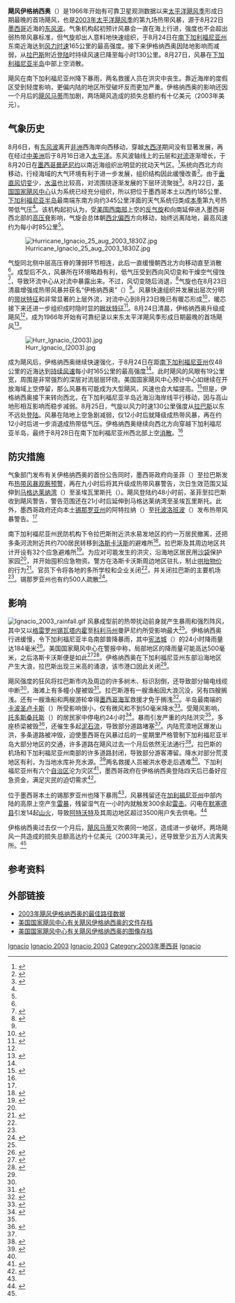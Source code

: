 {{noteTA
|G1=USState
}}
{{Infobox Hurricane
| Name=飓风伊格纳西奥<br />{{lang|en|Hurricane Ignacio}}
| Type=飓风
| Year=2003
| Basin=EPac
| Image location=Hurricane Ignacio 24 aug 2003 1745Z.jpg
| Image name=2003年8月24日，位于[[加利福尼亚湾|加利福尼亚湾]]上空的飓风伊格纳西奥
| Formed=2003年8月22日
| Dissipated=2003年8月27日
| 1-min winds=90
| Pressure=970
| Damages= 21
| Inflated=2
| Fatalities=直接导致两人丧生
| Areas=[[下加利福尼亚半岛|下加利福尼亚半岛]]、[[索诺拉州|索诺拉州]]、[[加利福尼亚州|加利福尼亚州]]
| Hurricane season=[[2003年太平洋飓风季|2003年太平洋飓风季]]
}}
'''飓风伊格纳西奥'''（{{lang-en|Hurricane Ignacio}}）是1966年开始有可靠卫星观测数据以来[[太平洋飓风季|太平洋飓风季]]形成日期最晚的首场飓风，也是[[2003年太平洋飓风季|2003年太平洋飓风季]]的第九场热带风暴，源于8月22日[[墨西哥|墨西哥]]近海的[[东风波|东风波]]。气象机构起初预计风暴会一直在海上行进，强度也不会超出弱热带风暴标准，但气旋却出人意料地快速组织，于8月24日在[[南下加利福尼亚州|南下加利福尼亚州]]东南近海达到[[最大持续风速|风力时速]]165公里的最高强度。接下来伊格纳西奥因陆地影响而减弱，从[[拉巴斯_(南下加利福尼亚州)|拉巴斯]]附近[[登陆_(气象学)|登陆]]时持续风速已降至每小时130公里。8月27日，风暴在[[下加利福尼亚半岛|下加利福尼亚半岛]]中部上空消散。

飓风在南下加利福尼亚州降下暴雨，两名救援人员在洪灾中丧生。靠近海岸的度假区受到轻度影响，更偏内陆的地区所受破坏反而更加严重。伊格纳西奥的影响还因一个月后的[[2003年飓风马蒂|飓风马蒂]]而加剧，两场飓风造成的损失总额约有十亿美元（2003年美元）。

== 气象历史 ==
{{storm path|Ignacio 2003 track.png}}
8月6日，有[[东风波|东风波]]离开[[非洲|非洲]]西海岸向西移动，穿越[[大西洋|大西洋]]期间没有显著发展，再在经过[[中美洲|中美洲]]后于8月16日进入[[太平洋|太平洋]]。东风波轴线上的云层和[[对流|对流]]逐渐增长，于8月20日在[[墨西哥|墨西哥]][[曼萨尼约|曼萨尼约]]以南近海组织出明显的扰动天气区。<ref name="tcr">{{cite report | author = Miles B. Lawrence | year = 2003 | title = Hurricane Ignacio Tropical Cyclone Report | publisher = [[国家飓风中心|National Hurricane Center]] | accessdate = 2016-09-01 | archiveurl = https://web.archive.org/web/20160304024107/http://www.nhc.noaa.gov/data/tcr/EP092003_Ignacio.pdf | deadurl = no | url = http://www.nhc.noaa.gov/data/tcr/EP092003_Ignacio.pdf | archivedate = 2016-03-04 | format = [[便携式文档格式|PDF]] | date =  }}</ref>系统向西北方向移动，行经海域的大气环境有利于进一步发展，组织结构因此缓慢改善<ref name="820two">{{cite report | author1 = Avila | author2 = Molleda | year = 2003 | title = August 20, 2003 Tropical Weather Outlook | publisher = National Hurricane Center | accessdate = 2016-09-01 | archivedate = 2016-09-01 | archiveurl = https://web.archive.org/web/20160901131620/http://www.nhc.noaa.gov/archive/text/TWOEP/2003/TWOEP.200308201608 | url = http://www.nhc.noaa.gov/archive/text/TWOEP/2003/TWOEP.200308201608 | deadurl = no | date =  }}</ref>。由于[[风切变|垂直风切变]]少，[[海面温度|水温]]也比较高，对流围绕逐渐发展的下层环流聚拢<ref name="disc1">{{cite report | archiveurl = https://web.archive.org/web/20160303165414/http://www.nhc.noaa.gov/archive/2003/dis/ep092003.discus.001.shtml | author = Jack Beven | year = 2003 | title = Tropical Depression Nine-E Special Discussion One | publisher = National Hurricane Center | accessdate = 2016-09-01 | url = http://www.nhc.noaa.gov/archive/2003/dis/ep092003.discus.001.shtml | deadurl = no | archivedate = 2016-03-03 | date =  }}</ref>。8月22日，[[国家飓风中心|美国国家飓风中心]]认为系统已经充分组织，所以把位于墨西哥本土以西约185公里、[[下加利福尼亚半岛|下加利福尼亚半岛]]最南端东南方向约345公里洋面的天气系统归类成[[2003年太平洋飓风季|本季]]第九{{lang|en|E}}号热带低气压<ref name="tcr" />。该机构起初认为，受[[美国西南部|美国西南部]]上空的[[反气旋|反气旋]]和向南延伸进入墨西哥西北部的[[高压脊|高压脊]]影响，气旋会总体朝[[罗盘方位|西北偏西]]方向移动，始终远离陆地，最高风速约为每小时85公里<ref name="disc1" />。

[[File:Hurricane_Ignacio_25_aug_2003_1830Z.jpg|thumb]]

气旋同北侧中层高压脊的薄弱环节相连，此后一直缓慢朝西北方向移动直至消散<ref name="tcr" />。成型后不久，风暴所在环境略趋有利，低气压受到西向风切变和干燥空气侵蚀<ref name="disc4">{{cite report | author1 = Rhome | author2 = Lawrence | year = 2003 | title = Tropical Depression Nine Discussion Four | publisher = National Hurricane Center | archiveurl = https://web.archive.org/web/20160303185154/http://www.nhc.noaa.gov/archive/2003/dis/ep092003.discus.004.shtml | url = http://www.nhc.noaa.gov/archive/2003/dis/ep092003.discus.004.shtml | deadurl = no | accessdate = 2016-09-01 | archivedate = 2016-03-03 | date =  }}</ref>，导致环流中心从对流中暴露出来。不过，风切变随后消退，<ref name="jarvinen5">{{cite report | author = Brian Jarvinen | year = 2003 | title = Tropical Depression Nine-E Discussion Five | publisher = National Hurricane Center | accessdate = 2016-09-01 | url = http://www.nhc.noaa.gov/archive/2003/dis/ep092003.discus.005.shtml | archiveurl = https://web.archive.org/web/20160303224220/http://www.nhc.noaa.gov/archive/2003/dis/ep092003.discus.005.shtml | deadurl = no | archivedate = 2016-03-03 | date =  }}</ref>气旋也在8月23日清晨增强成热带风暴并获名“伊格纳西奥”（{{lang|en|Ignacio}}）<ref name="tcr" />。风暴快速组织并发展出层次分明的[[雨带|带状特征]]和非常显著的上层外流，对流中心到8月23日晚已有暖芯形成<ref name="franklin7">{{cite report | author = James Franklin | year = 2003 | title = Tropical Storm Ignacio Special Discussion Seven | publisher = National Hurricane Center | accessdate = 2016-09-01 | deadurl = no | archiveurl = https://web.archive.org/web/20160303213939/http://www.nhc.noaa.gov/archive/2003/dis/ep092003.discus.007.shtml | url = http://www.nhc.noaa.gov/archive/2003/dis/ep092003.discus.007.shtml | archivedate = 2016-03-03 | date =  }}</ref>，暖芯接下来还进一步组织成时隐时显的[[风眼|眼状特征]]<ref name="lawrence9">{{cite report | author = Miles Lawrence | year = 2003 | title = Tropical Storm Ignacio Discussion Nine | accessdate = 2016-09-01 | publisher = National Hurricane Center | archiveurl = https://web.archive.org/web/20160303173230/http://www.nhc.noaa.gov/archive/2003/dis/ep092003.discus.009.shtml | deadurl = no | url = http://www.nhc.noaa.gov/archive/2003/dis/ep092003.discus.009.shtml | archivedate = 2016-03-03 | date =  }}</ref>。8月24日清晨，伊格纳西奥升级成飓风<ref name="tcr" />，成为1966年开始有可靠纪录以来东太平洋飓风季形成日期最晚的首场飓风<ref name="stewart10">{{cite report | author = Stacy Stewart | year = 2003 | title = Hurricane Ignacio Discussion Ten | publisher = National Hurricane Center | accessdate = 2016-09-01 | archivedate = 2016-03-03 | deadurl = no | archiveurl = https://web.archive.org/web/20160303232707/http://www.nhc.noaa.gov/archive/2003/dis/ep092003.discus.010.shtml | url = http://www.nhc.noaa.gov/archive/2003/dis/ep092003.discus.010.shtml | date =  }}</ref>。

[[File:Hurr_Ignacio_(2003).jpg|right]]

成为飓风后，伊格纳西奥继续快速强化，于8月24日在距[[南下加利福尼亚州|南下加利福尼亚州]]仅48公里的近海达到[[最大持续风速|持续风速]]每小时165公里的最高强度<ref name="tcr" />。此时飓风的风眼有19公里宽，周围是非常强烈的深层对流层层环绕。美国国家飓风中心预计中心如继续在开放海域上空停留，那么风暴有可能成为大型飓风，风速也会大幅提高。<ref name="pasch11">{{cite report | author = Richard Pasch | year = 2003 | title = Hurricane Ignacio Discussion Eleven | publisher = National Hurricane Center | accessdate = 2016-09-01 | archivedate = 2016-03-03 | deadurl = no | archiveurl = https://web.archive.org/web/20160303170428/http://www.nhc.noaa.gov/archive/2003/dis/ep092003.discus.011.shtml | url = http://www.nhc.noaa.gov/archive/2003/dis/ep092003.discus.011.shtml | date =  }}</ref>但是，伊格纳西奥接下来转向西北，在下加利福尼亚半岛近海沿海岸线平行移动，因与高山地形相互影响而稳步减弱。8月25日，气旋以风力时速130公里强度从[[拉巴斯_(南下加利福尼亚州)|拉巴斯]]以东不远处[[登陆_(气象学)|登陆]]。风暴在陆地上空急剧减弱，仅12小时后就降级成热带风暴，再在约12小时后进一步消退成热带低气压。伊格纳西奥继续向西北方向穿越下加利福尼亚半岛，最终于8月28日在南下加利福尼亚州西北部上空[[耗散|消散]]。<ref name="tcr" />

== 防灾措施 ==
气象部门发布有关伊格纳西奥的首份公告同时，墨西哥政府向圣菲（{{lang|en|Santa Fe}}）至拉巴斯发布[[热带气旋警告|热带风暴观察预警]]，再在九小时后将其升级成热带风暴警告，次日生效范围又延伸到[[马格达莱纳湾|马格达莱纳湾]]（{{lang|en|Bahia Magdalena}}）至圣埃瓦里斯托（{{lang|en|San Evaristo}}）。飓风登陆约48小时前，圣菲至拉巴斯收到飓风警告，警告范围还在21小时后延伸到马格达莱纳湾至圣埃瓦里斯托。此外，墨西哥政府还向本土[[锡那罗亚州|锡那罗亚州]]的阿特拉纳（{{lang|en|Atlana}}）至[[托波洛班波|托波洛班波]]（{{lang|en|Topolobampo}}）发布热带风暴警告。<ref name="tcr" />

南下加利福尼亚州民防机构下令拉巴斯附近洪水易发地区的约一万居民撤离，还把多条河流附近共约700居民转移到[[洛斯卡沃斯|洛斯卡沃斯]]的避难所<ref name="planetark">{{cite news | author = Greg Brosnan | date = 2003-08-26 | archiveurl = https://web.archive.org/web/20071010052511/http://www.planetark.com/avantgo/dailynewsstory.cfm?newsid=21993 | title = Hurricane Ignacio Threatens Mexico's Baja Coast | publisher = PlanetArk | accessdate = 2007-10-10 | deadurl = yes | url = http://www.planetark.com/avantgo/dailynewsstory.cfm?newsid=21993 | archivedate = 2007-10-10 }}</ref>。拉巴斯及其周边地区共计开设有32个应急避难所<ref name="afp825">{{cite news | agency = [[法新社|Agence French-Presse]] | date = 2003-08-25 | title = Hurricane Ignacio forces 10,000 to take shelter | accessdate = 2016-09-01 | deadurl = no | archiveurl = https://web.archive.org/web/20141210155127/http://reliefweb.int/report/mexico/mexico-hurricane-ignacio-forces-10000-take-shelter | url = http://reliefweb.int/report/mexico/mexico-hurricane-ignacio-forces-10000-take-shelter | archivedate = 2014-12-10 }}</ref>。为应对可能发生的洪灾，沿海地区居民用[[沙袋|沙袋]]保护家园<ref name="planetark" />，并开始囤积应急物资。警方在洛斯卡沃斯周边地区驻扎，制止[[哄抬物价|哄抬物价]]的行为<ref name="ap824">{{cite news | author = Mark Stevenson | date = 2003-08-24 | title = Hurricane Ignacio Sweeps Baja California | agency = [[美联社|Associated Press]] | accessdate = 2007-01-18 | url = http://www.loscabosguide.com/hurricane/ignacio.htm | archivedate = 2016-05-31 | archiveurl = https://web.archive.org/web/20160531164011/http://www.loscabosguide.com/hurricane/ignacio.htm | deadurl = no }}</ref>。官员下令将各地的多所学校和企业关闭<ref name="afp825" />，并关闭拉巴斯的主要机场<ref name="ap824" />。锡那罗亚州也有约500人疏散<ref name="dpa825">{{cite news | agency = [[德新社|Deutsche Presse Agentur]] | year = 2003 | title = Hurricane Ignacio lashing Mexico's Baja California | accessdate = 2016-09-01 | archivedate = 2012-09-18 | archiveurl = https://web.archive.org/web/20120918120929/http://reliefweb.int/report/mexico/hurricane-ignacio-lashing-mexicos-baja-california | url = http://reliefweb.int/report/mexico/hurricane-ignacio-lashing-mexicos-baja-california | dead-url = no }}</ref>。

== 影响 ==
[[File:Ignacio_2003_rainfall.gif|thumb]]
风暴成型前的热带扰动前身就产生暴雨和强烈阵风，其中又以[[格雷罗州|格雷罗州]][[锡瓦塔内霍|锡瓦塔内霍]]至[[科利马州|科利马州]]曼萨尼约所受影响最大<ref name="820two" />。伊格纳西奥行进缓慢，令下加利福尼亚半岛南部普降暴雨，其中[[宪法城|宪法城]]（{{lang|en|Ciudad Constitución}}）的24小时降雨量达184毫米<ref name="smn">{{cite web | author = Servicio Meteorologico Nacional | year = 2003 | title = Huracán "Ignacio" del Océano Pacífico | accessdate = 2016-09-01 | deadurl = yes | url = http://smn.cna.gob.mx/ciclones/tempo2003/pacifico/ignacio/ignacio.html | archivedate = 2016-03-03 | archiveurl = https://web.archive.org/web/20160303190441/http://smn.cna.gob.mx/ciclones/tempo2003/pacifico/ignacio/ignacio.html }}</ref>。美国国家飓风中心在警报中称，局部地区的降雨量可能高达500毫米，之后洛斯卡沃斯便是如此<ref name="cnn826">{{cite news | author = CNN | date = 2003-08-26 | title = Hurricane Ignacio stalls, dumps rain on Baja | accessdate = 2016-09-01 | url = http://edition.cnn.com/2003/WEATHER/08/25/ignacio/index.html | deadurl = no | archiveurl = https://web.archive.org/web/20050908015945/http://edition.cnn.com/2003/WEATHER/08/25/ignacio/index.html | archivedate = 2005-09-08 }}</ref><ref>{{cite web | url = http://www.wpc.ncep.noaa.gov/tropical/rain/ignacio2003.html | title = Hurricane Ignacio - August 19-29, 2003 | author = David Roth | year = 2007 | publisher = Hydrometeorological Prediction Center | archiveurl = https://web.archive.org/web/20160304073235/http://www.wpc.ncep.noaa.gov/tropical/rain/ignacio2003.html | deadurl = no | archivedate = 2016-03-04 | accessdate = 2016-09-01 }}</ref>。伊格纳西奥在下加利福尼亚州东部沿海地区产生大浪，拉巴斯出现三米高的涌浪，该市港口因此关闭<ref name="planetark" />。

飓风强度的狂风将拉巴斯市内及周边的许多树木、标识刮倒，还导致部分输电线缆中断<ref name="tcr" />，海滩上有多幢小屋被毁<ref name="ignf">{{cite news | agency = Associated Press | year = 2003 | title = Ignacio Bombards Mexico | accessdate = 2016-09-01 | url = http://index.truman.edu/PDF/2003-2004/August28/Page%206.pdf | deadurl = yes | archiveurl = https://web.archive.org/web/20160304124727/http://index.truman.edu/PDF/2003-2004/August28/Page%206.pdf | archivedate = 2016-03-04 }}</ref>。拉巴斯港有一艘渔船因大浪沉没，另有四艘搁浅。还有一艘渔船和两艘游轮幸得[[墨西哥海军|墨西哥海军]]救援才免于搁浅<ref>{{cite web | author = Baja Insider | year = 2003 | title = Hurricane Ignacio Hits La Paz | accessdate = 2008-09-07 | url = http://www.bajainsider.com/archive/ignacio/inside-ignacio01.htm | archivedate = 2008-09-07 | archiveurl = https://web.archive.org/web/20080907124544/http://www.bajainsider.com/archive/ignacio/inside-ignacio01.htm | deadurl = yes }}</ref>。半岛最南端的[[卡波圣卢卡斯|卡波圣卢卡斯]]（{{lang|en|Cabo San Lucas}}）所受影响很小，仅有微风和不到50毫米降水<ref name="loscabos">{{cite web | author = Los Cabos Guide | year = 2003 | title = Hurricane Ignacio in Cabo San Lucas | accessdate = 2016-09-01 | url = http://www.loscabosguide.com/hurricane/ignacio.htm | archivedate = 2016-05-31 | archiveurl = https://web.archive.org/web/20160531164011/http://www.loscabosguide.com/hurricane/ignacio.htm | deadurl = no }}</ref>。受飓风影响，[[托多斯洛斯桑托斯_(南下加利福尼亚州)|托多斯桑托斯]]（{{lang|en|Todos Santos}}）的居民家中停电约24小时<ref name="todos">{{cite web | year = 2003 | title = Todos Santos Hurricanes | accessdate = 2016-09-01 | archiveurl = https://web.archive.org/web/20160507181837/http://www.todossantos-baja.com/todos-santos/hurricanes/todossantos-hurricanes.htm | url = http://www.todossantos-baja.com/todos-santos/hurricanes/todossantos-hurricanes.htm | archivedate = 2016-05-07 | deadurl = yes }}</ref>。暴雨引发严重的内陆洪灾<ref name="tcr" />，多座桥梁被毁<ref name="cid">{{cite web | archiveurl = https://web.archive.org/web/20160303201759/http://iri.columbia.edu/climate/cid/Nov2003/impacts.html | deadurl = no | author = ReliefWeb | year = 2003 | title = IRI Climate Digest-November 2003 | accessdate = 2016-09-01 | archivedate = 2016-03-03 | url = http://iri.columbia.edu/climate/cid/Nov2003/impacts.html }}</ref>，还催生多起[[泥石流|泥石流]]，导致部分道路堵塞<ref name="afp825" />。内陆荒漠地区爆发山洪，多条道路被冲毁，迫使墨西哥在风暴过后的一星期里严格管制下加利福尼亚半岛大部分地区的交通，许多道路在飓风过去一个月后依然无法通行<ref name="wavetraks">{{cite web |author=Adam Wright |year=2003 |title=Storm of the Month |publisher=Surfline Wavetraks |archiveurl=https://archive.li/20130203175058/http://www.surfline.com/newsletter/September03.html |deadurl=yes |accessdate=2013-02-03 |url=http://www.surfline.com/newsletter/September03.html |archivedate=2013-02-03 }}</ref>。拉巴斯的机场和下加利福尼亚州南部的许多道路封闭，导致部分游客滞留。降水对部分荒漠地区有利，为当地水库补充水源。<ref name="sns">{{cite web | author = Mark Stevenson | year = 2003 | title = Ignacio fills reservoirs while tourists whine about delays | publisher = Sun-Sentinel | archivedate = 2008-07-24 | accessdate = 2008-07-24 | deadurl = yes | archiveurl = https://web.archive.org/web/20080724183133/http://www.cdnn.info/travel/t030827/t030827.html | url = http://www.cdnn.info/travel/t030827/t030827.html }}</ref>两名救援人员被洪水卷走后遇难<ref name="tcr" />。下加利福尼亚州有六个[[自治区_(墨西哥)|自治区]]沦为灾区<ref name="825gom">{{cite web | author = Government of Mexico | year = 2003 | title = Emite Segob Declaratoria de Emergencia para dos municipios más de Baja California Sur | archiveurl = https://web.archive.org/web/20120918120940/http://reliefweb.int/report/mexico/m%C3%A9xicohurricane-ignacio-emite-segob-declaratoria-de-emergencia-para-dos-municipios-m%C3%A1s | archivedate = 2012-09-18 | accessdate = 2016-09-01 | url = http://reliefweb.int/report/mexico/m%C3%A9xicohurricane-ignacio-emite-segob-declaratoria-de-emergencia-para-dos-municipios-m%C3%A1s | deadurl = no }}</ref>，墨西哥政府在伊格纳西奥登陆四天后已备好应急资金，满足灾民的迫切需求<ref name="ocha">{{cite web | author = United Nations Office for the Coordination of Humanitarian Affairs | year = 2003 | title = Mexico - Hurricane Ignacio OCHA Situation Report No. 2 | accessdate = 2016-09-01 | archivedate = 2012-09-18 | archiveurl = https://web.archive.org/web/20120918120954/http://reliefweb.int/report/mexico/mexico-hurricane-ignacio-ocha-situation-report-no-2 | deadurl = no | url = http://reliefweb.int/report/mexico/mexico-hurricane-ignacio-ocha-situation-report-no-2 }}</ref>。

位于墨西哥本土的锡那罗亚州也降下暴雨<ref name="dpa825" />，风暴残留还在[[加利福尼亚州|加利福尼亚州]]中部内陆的高原上空产生[[雷暴|雷暴]]，残留湿气在一小时内就触发300余起[[闪电|雷击]]。闪电在[[默塞德县_(加利福尼亚州)|默塞德县]]引发14起[[山火|山火]]，导致[[阿特沃特_(加利福尼亚州)|阿特沃特]]及其周边地区超过3500用户失去供电。<ref name="ncdc">{{cite journal | author = National Climatic Data Center | date = 2003-08 | title = Storm Data and Unusual Weather Phenomena with late Reports and Corrections | editor1 = William Angel | editor2 = Stuart Hinson | editor3 = Rhonda Herndon | issn = 0039-1972 | url = http://www1.ncdc.noaa.gov/pub/orders/IPS/IPS-F9A29C61-9B8F-4AD6-B4F0-5CDAE4298EC3.pdf | publisher = National Oceanic and Atmospheric Administration | deadurl = yes | accessdate = 2016-09-01 | archivedate = 2016-09-01 | archiveurl = https://web.archive.org/web/20160901154848/http://www1.ncdc.noaa.gov/pub/orders/IPS/IPS-F9A29C61-9B8F-4AD6-B4F0-5CDAE4298EC3.pdf | format = PDF }}</ref>

伊格纳西奥过去仅一个月后，[[2003年飓风马蒂|飓风马蒂]]又吹袭同一地区，造成进一步破坏。两场飓风一共造成的损失总额高达约十亿美元（2003年美元），还导致至少五万人流离失所。<ref name="cid" />

== 参考资料 ==
{{Reflist|colwidth=30em}}

== 外部链接 ==
{{Portal|热带气旋}}
{{Commons category|Hurricane Ignacio (2003)}}
* [https://web.archive.org/web/20060921031253/http://weather.unisys.com/hurricane/e_pacific/2003/IGNACIO/track.dat 2003年飓风伊格纳西奥的最佳路径数据]
* [http://www.nhc.noaa.gov/archive/2003/IGNACIO.shtml 美国国家飓风中心有关飓风伊格纳西奥的文件存档]{{Wayback|url=http://www.nhc.noaa.gov/archive/2003/IGNACIO.shtml |date=20161227075822 }}
* [http://www.nhc.noaa.gov/archive/2003/IGNACIO_graphics.shtml 美国国家飓风中心有关飓风伊格纳西奥的图像存档]{{Wayback|url=http://www.nhc.noaa.gov/archive/2003/IGNACIO_graphics.shtml |date=20160312135037 }}

{{2003 Pacific hurricane season buttons}}

[[Category:2003年太平洋飓风季|Ignacio]]
[[Category:二级太平洋飓风|Ignacio 2003]]
[[Category:影响墨西哥的太平洋飓风|Ignacio 2003]]
[[Category:2003年墨西哥|Category:2003年墨西哥]]
[[Category:加利福尼亚湾热带气旋|Ignacio]]
{{Good article}}